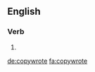 ==English==

===Verb===
{{head|en}}

# {{en-simple past of|copywrite}}

[[de:copywrote]]
[[fa:copywrote]]